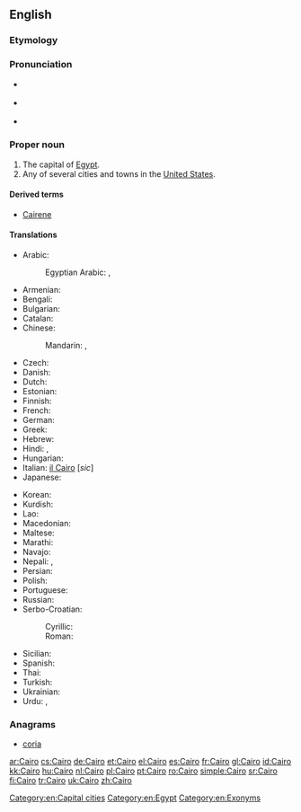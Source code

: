 ==English==

{{wikipedia}}
{{wikipedia|Cairo, Illinois}}

===Etymology===
{{rfe}}

===Pronunciation===
{{rfp}}
* {{rhymes|aɪɹəʊ}} {{a|capital of Egypt}}
* {{homophones|chiro}} {{a|capital of Egypt}}
* {{IPA|/kɛɹoʊ/|/keɪɹoʊ/}} {{a|US towns and cities}}

===Proper noun===
{{en-proper noun}}

# The capital of [[Egypt]].
# Any of several cities and towns in the [[United States]].

====Derived terms====
* [[Cairene]]

====Translations====
{{trans-top|capital of Egypt}}
* Arabic: {{t+|ar|القاهرة|f|alt=القاهِرة|tr=al-qaahira(t)}}
*: Egyptian Arabic: {{tø|arz|مصر|f|tr=maSr|sc=Arab}} , {{tø|arz|القاهرة|f|tr=el qahera|sc=Arab}}
* Armenian: {{t-|hy|Կահիրե|tr=Kahire}}
* Bengali: {{t-|bn|কায়রো|sc=Beng}}
* Bulgarian: {{t-|bg|Кайро|tr=Kajro|sc=Cyrl}}
* Catalan: {{t+|ca|Caire|m}}
* Chinese:
*: Mandarin: {{t|cmn|開羅|sc=Hani}}, {{t|cmn|开罗|tr=Kāiluó|sc=Hani}}
* Czech: {{t-|cs|Káhira|f}}
* Danish: {{t-|da|Kairo}}
* Dutch: {{t+|nl|Caïro|n}}
* Estonian: {{t+|et|Kairo}}
* Finnish: {{t+|fi|Kairo}}
* French: {{t+|fr|Le Caire|m}}
* German: {{t+|de|Kairo}}
* Greek: {{t+|el|Κάιρο|n|tr=Káiro}}
* Hebrew: {{t-|he|קהיר|tr=Kahīr}}
* Hindi: {{t-|hi|क़ाहिरा|tr=Qāhirā}}, {{t-|hi|क़ैरो|tr=Qéro}}
* Hungarian: {{t+|hu|Kairó}}
* Italian: [[il Cairo]] {{f}} [''sic'']
* Japanese: {{t-|ja|カイロ|tr=Kairo}}
{{trans-mid}}
* Korean: {{t-|ko|카이로|tr=Kairo|sc=Kore}}
* Kurdish: {{t+|ku|Qahîre}}
* Lao: {{t-|lo|ເລີແກ|tr=Lœ̄kǣ|sc=Laoo}}
* Macedonian: {{t-|mk|Каиро|n|tr=Káiro}}
* Maltese: {{t-|mt|Kajr|alt=Il-Kajr}}
* Marathi: {{t-|mr|काइरो|n|tr=kāiro|sc=Deva}}
* Navajo: {{tø|nv|Kʼaiwo}}
* Nepali: {{t-|ne|काहिरा|tr=Kāhirā}}, {{t-|ne|काहिरो|tr=Kāhiro}}
* Persian: {{t+|fa|قاهره|tr=Qāhere}}
* Polish: {{t+|pl|Kair|m}}
* Portuguese: {{t+|pt|Cairo|m}}
* Russian: {{t-|ru|Каир|m|tr=Kaír}}
* Serbo-Croatian:
*: Cyrillic: {{t-|sh|Каиро|m}}
*: Roman: {{t-|sh|Kairo|m}}
* Sicilian: {{t-|scn|Cairu|alt=Lu Cairu|m}}
* Spanish: {{t+|es|El Cairo|m}}
* Thai: {{t-|th|ไคโ|tr=Khairō}}
* Turkish: {{t+|tr|Kahire}}
* Ukrainian: {{t-|uk|Каїр|m|tr=Kajír|sc=Cyrl}}
* Urdu: {{t-|ur|قائرہ|tr=Qāyra}}, {{t-|ur|قاہرہ|tr=Qāhira}}
{{trans-bottom}}

===Anagrams===
* [[coria#English|coria]]

[[Category:en:Capital cities]]
[[Category:en:Egypt]]
[[Category:en:Exonyms]]

[[ar:Cairo]]
[[cs:Cairo]]
[[de:Cairo]]
[[et:Cairo]]
[[el:Cairo]]
[[es:Cairo]]
[[fr:Cairo]]
[[gl:Cairo]]
[[id:Cairo]]
[[kk:Cairo]]
[[hu:Cairo]]
[[nl:Cairo]]
[[pl:Cairo]]
[[pt:Cairo]]
[[ro:Cairo]]
[[simple:Cairo]]
[[sr:Cairo]]
[[fi:Cairo]]
[[tr:Cairo]]
[[uk:Cairo]]
[[zh:Cairo]]